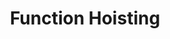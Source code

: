 ---
id: "js_tf_medium_007"
questionType: "TRUE_FALSE"
title: "Function Hoisting"
statement: "Function declarations are hoisted with their definitions."
difficulty: "MEDIUM"
category: "JavaScript"
correctAnswer: true
explanation: "Function declarations are hoisted entirely, allowing calls before definition."
---
